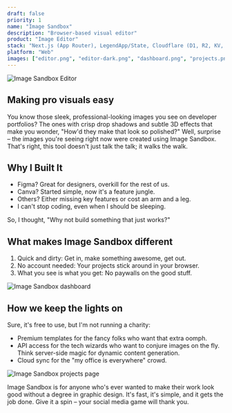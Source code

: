 ```yaml
---
draft: false
priority: 1
name: "Image Sandbox"
description: "Browser-based visual editor"
product: "Image Editor"
stack: "Next.js (App Router), LegendApp/State, Cloudflare (D1, R2, KV, Workers)"
platform: "Web"
images: ["editor.png", "editor-dark.png", "dashboard.png", "projects.png"]
---
```


<Image
	src="/images/projects/image-sandbox/editor.png"
	alt="Image Sandbox Editor"
	caption="Where the magic happens: The editor"
/>

## Making pro visuals easy

You know those sleek, professional-looking images you see on developer portfolios? The ones with crisp drop shadows and subtle 3D effects that make you wonder, "How'd they make that look so polished?" Well, surprise – the images you're seeing right now were created using Image Sandbox. That's right, this tool doesn't just talk the talk; it walks the walk.

## Why I Built It

- Figma? Great for designers, overkill for the rest of us.
- Canva? Started simple, now it's a feature jungle.
- Others? Either missing key features or cost an arm and a leg.
- I can't stop coding, even when I should be sleeping.


So, I thought, "Why not build something that just works?"

## What makes Image Sandbox different

1. Quick and dirty: Get in, make something awesome, get out.
2. No account needed: Your projects stick around in your browser.
3. What you see is what you get: No paywalls on the good stuff.

<Image
	src="/images/projects/image-sandbox/dashboard.png"
	alt="Image Sandbox dashboard"
	caption="Home sweet home: The dashboard with quick actions and templates"
/>

## How we keep the lights on

Sure, it's free to use, but I'm not running a charity:

- Premium templates for the fancy folks who want that extra oomph.
- API access for the tech wizards who want to conjure images on the fly. Think server-side magic for dynamic content generation.
- Cloud sync for the "my office is everywhere" crowd.

<Image
	src="/images/projects/image-sandbox/projects.png"
	alt="Image Sandbox projects page"
	caption="Where ideas live: The projects page"
/>

Image Sandbox is for anyone who's ever wanted to make their work look good without a degree in graphic design. It's fast, it's simple, and it gets the job done. Give it a spin – your social media game will thank you.
